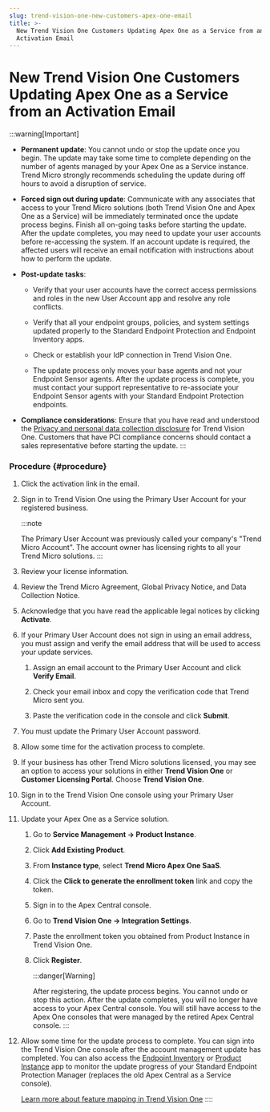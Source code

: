 ```yaml
---
slug: trend-vision-one-new-customers-apex-one-email
title: >-
  New Trend Vision One Customers Updating Apex One as a Service from an
  Activation Email
---
```

# New Trend Vision One Customers Updating Apex One as a Service from an Activation Email

:::warning[Important]

- **Permanent update**: You cannot undo or stop the update once you begin. The update may take some time to complete depending on the number of agents managed by your Apex One as a Service instance. Trend Micro strongly recommends scheduling the update during off hours to avoid a disruption of service.

- **Forced sign out during update**: Communicate with any associates that access to your Trend Micro solutions (both Trend Vision One and Apex One as a Service) will be immediately terminated once the update process begins. Finish all on-going tasks before starting the update. After the update completes, you may need to update your user accounts before re-accessing the system. If an account update is required, the affected users will receive an email notification with instructions about how to perform the update.

- **Post-update tasks**:

  - Verify that your user accounts have the correct access permissions and roles in the new User Account app and resolve any role conflicts.

  - Verify that all your endpoint groups, policies, and system settings updated properly to the Standard Endpoint Protection and Endpoint Inventory apps.

  - Check or establish your IdP connection in Trend Vision One.

  - The update process only moves your base agents and not your Endpoint Sensor agents. After the update process is complete, you must contact your support representative to re-associate your Endpoint Sensor agents with your Standard Endpoint Protection endpoints.

- **Compliance considerations**: Ensure that you have read and understood the [Privacy and personal data collection disclosure](ppdcd-trend-vision-one.mdx) for Trend Vision One. Customers that have PCI compliance concerns should contact a sales representative before starting the update.
:::

### Procedure {#procedure}

1.  Click the activation link in the email.

2.  Sign in to Trend Vision One using the Primary User Account for your registered business.

    :::note

    The Primary User Account was previously called your company's "Trend Micro Account". The account owner has licensing rights to all your Trend Micro solutions.
    :::

3.  Review your license information.

4.  Review the Trend Micro Agreement, Global Privacy Notice, and Data Collection Notice.

5.  Acknowledge that you have read the applicable legal notices by clicking **Activate**.

6.  If your Primary User Account does not sign in using an email address, you must assign and verify the email address that will be used to access your update services.

    1.  Assign an email account to the Primary User Account and click **Verify Email**.

    2.  Check your email inbox and copy the verification code that Trend Micro sent you.

    3.  Paste the verification code in the console and click **Submit**.

7.  You must update the Primary User Account password.

8.  Allow some time for the activation process to complete.

9.  If your business has other Trend Micro solutions licensed, you may see an option to access your solutions in either **Trend Vision One** or **Customer Licensing Portal**. Choose **Trend Vision One**.

10. Sign in to the Trend Vision One console using your Primary User Account.

11. Update your Apex One as a Service solution.

    1.  Go to **Service Management → Product Instance**.

    2.  Click **Add Existing Product**.

    3.  From **Instance type**, select **Trend Micro Apex One SaaS**.

    4.  Click the **Click to generate the enrollment token** link and copy the token.

    5.  Sign in to the Apex Central console.

    6.  Go to **Trend Vision One → Integration Settings**.

    7.  Paste the enrollment token you obtained from Product Instance in Trend Vision One.

    8.  Click **Register**.

        :::danger[Warning]

        After registering, the update process begins. You cannot undo or stop this action. After the update completes, you will no longer have access to your Apex Central console. You will still have access to the Apex One consoles that were managed by the retired Apex Central console.
        :::

12. Allow some time for the update process to complete. You can sign into the Trend Vision One console after the account management update has completed. You can also access the [Endpoint Inventory](endpoint-inventory-intro-part.mdx) or [Product Instance](product-instance.mdx) app to monitor the update progress of your Standard Endpoint Protection Manager (replaces the old Apex Central as a Service console).

    [Learn more about feature mapping in Trend Vision One](apex-one-sep-feature-map.mdx)
::::

